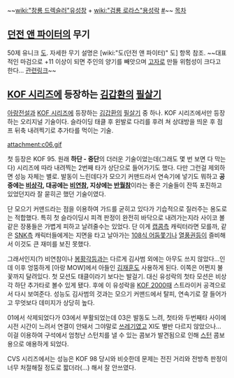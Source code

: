 ~~[[wiki:"창룡 드렉슬러"유성창]] + [[wiki:"검룡 로라스"용성락]] [http://cyphers.nexon.com/cyphers/article/art/topics/313101 #]~~
[[목차]]
== [[던전 앤 파이터]]의 무기 ==
50제 유니크 [[도]]. 자세한 무기 설명은 [wiki:"도(던전 앤 파이터)" 도] 항목 참조. 
~~대표적인 마검으로 +11 이상이 되면 주인의 양기를 빼앗으며 [[고자]]로 만들 위험성이 크다고 한다... [http://www.thisisgame.com/board/view.php?id=257504&board=&category=106&subcategory=2&page=1&best=&searchmode=&search=&orderby=&token= 관련링크]~~

== [[KOF 시리즈]]에 등장하는 [[김갑환]]의 [[필살기]] ==
[[아랑전설]]과 [[KOF 시리즈]]에 등장하는 [[김갑환]]의 [[필살기]] 중 하나. KOF 시리즈에서만 등장하는 오리지널 기술이다. 슬라이딩 태클 후 왼발로 다리를 후려 쳐 상대방을 띄운 후 점프 뒤축 내려찍기로 추가타를 먹이는 기술.

attachment:c06.gif

첫 등장은 KOF 95. 원래 '''하단 - 중단'''의 더러운 기술이었는데(그래도 몇 번 보면 다 막는다) 시리즈에 따라 내려찍는 2번째 타가 상단으로 들어가기도 했다. 다만 그런걸 제외하면 성능 자체는 별로. 발동이 느린데다가 모으기 커맨드라서 연속기에 넣기도 뭐하고 '''공중에는 [[비상각]], 대공에는 [[비연참]], 지상에는 [[반월참]]'''이라는 좋은 기술들이 잔뜩 포진하고 있었던지라 잘 묻히곤 했던 기술이였다. 

단 모으기 커맨드라는 점을 이용하여 가드를 굳히고 있다가 기습적으로 질러주는 용도로는 적합했다. 특히 첫 슬라이딩시 피격 판정이 완전히 바닥으로 내려가는지라 사이코 볼 같은 장풍들은 가볍게 피하고 날려줄수는 있었다. 단 이게 [[캡콤]]측 캐릭터라면 모를까, 같은 [[SNK]]측 캐릭터들에게는 지면을 타고 날아가는 [[108식 어둠쫓기]]나 [[열풍권]]등이 즐비해서 이것도 큰 재미를 보진 못했다. 

그래서인지(?) 비연참이나 [[봉황각]]등과는 다르게 김사범 외에는 아무도 쓰지 않았다...인데 이후 엉뚱하게 [아랑 MOW]에서 아들인 [[김재훈]]도 사용하게 된다. 이쪽은 어쩐지 불꽃까지 달려있다. 첫 모션도 태클이라기 보다는 발걸기.  대신 유성락의 첫타 모션은 비상각 하단 추가타로 볼수 있게 됐다. 후에 이 유성락을 [[KOF 2000]]때 스트라이커 공격으로서 다시 보여준다. 성능도 김사범의 것과는 모으기 커맨드에서 탈피, 연속기로 잘 들어가고 무엇보다 데미지가 상당히 높다.

01에서 삭제되었다가 03에서 부활되었는데 03은 발동도 느려, 첫타와 두번째타 사이에 시전 시간이 느려서 연결이 안돼서 그야말로 [[쓰레기]]였고 XI도 별반 다르지 않았으나... 이걸 이용하여 구석에서 엄청난 스턴치를 낼 수 있는 콤보가 발견됨으로 인해 [[스턴]] 콤보용으로 애용하게 되었다. 

CVS 시리즈에서는 성능은 KOF 98 당시와 비슷한데 문제는 전진 거리와 전방측 판정이 너무 처절해질 정도로 짧더라(...) 해서 잘 안쓰였다.
